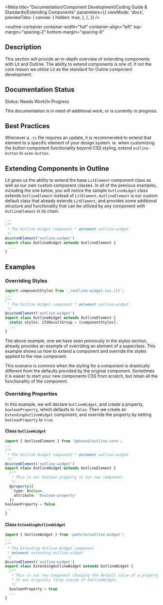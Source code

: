 
<Meta
  title="Documentation/Component Development/Coding Guide & Standards/Extending Components"
  parameters={{
    viewMode: 'docs',
    previewTabs: {
      canvas: {
        hidden: true,
      },
    },
  }}
/>

<outline-container
  container-width="full"
  container-align="left"
  top-margin="spacing-2"
  bottom-margin="spacing-8"
>
  ## Description
  This section will provide an in-depth overview of extending components with Lit and Outline.
  The abiilty to extend components is one of, if not the core reason we utilize Lit as the standard for Outine component development.

  ## Documentation Status
  <outline-core-alert status="warning" >
    <span slot="header">Status: Needs Work/In Progress</span>
    <p>
      This documentation is in need of additional work, or is currently in progress.
    </p>
  </outline-core-alert>
</outline-container>

## Best Practices

Whenever a `.ts` file requires an update, it is recommended to extend that element to a specific element of your design system.
ie. when customizing the button component functionality beyond CSS styling, extend `outline-button` to `acme-button`.

## Extending Components in Outline

Lit gives us the ability to extend the base `LitElement` component class as well as our own custom component classes.
In all of the previous examples, including the one below, you will notice the sample `OutlineWidget`
class extends `OutlineElement` instead of `LitElement`. `OutlineElement`
is our custom default class that already extends `LitElement`, and provides
some additional structure and functionality that can be utilized by any component
with `OutlineElement` in its chain.

```typescript
... 
/** 
 * The Outline Widget component * @element outline-widget 
 */
@customElement('outline-widget') 
export class OutlineWidget extends OutlineElement { 
  ... 
}
```

## Examples

### Overriding Styles

```typescript
import componentStyles from './outline-widget.css.lit'; 
... 
/** 
 * The Outline Widget component * @element outline-widget 
 */
@customElement('outline-widget') 
export class OutlineWidget extends OutlineElement { 
  static styles: CSSResultGroup = [componentStyles]; 
  ...
}
```

The above example, one we have seen previously in the styles section,
already provides an example of overriding an element of a superclass.
This example shows us how to extend a component and override the styles
applied to the new component.

This scenario is common when the styling for a component is drastically different from
the defaults provided by the original component. Sometimes it is easier to start your
new components CSS from scratch, but retain all the functionality of the component.

### Overriding Properties

In this example, we will declare `OutlineWidget`, and create a property, `booleanProperty`, which defaults to `false`.
Then we create an `ExtendingOutlineWidget` component, and override the property by setting `booleanProperty` to `true`.

#### Class `OutlineWidget`

```typescript
import { OutlineElement } from '@phase2/outline-core'; 
... 
/** 
 * The Outline Widget component * @element outline-widget 
 */
@customElement('outline-widget') 
export class OutlineWidget extends OutlineElement { 
  /** 
   * This is our boolean property in our new component. 
   */ 
  @property({
    type: Boolean, 
    attribute: 'boolean-property'
  })
booleanProperty = false 
... 
}
```

#### Class `ExtendingOutlineWidget`

```typescript
import { OutlineWidget } from 'path/to/outline-widget'; 
... 
/** 
 * The Extending Outline Widget component 
 * @element extending-outline-widget 
 */
@customElement('outline-widget') 
export class ExtendingOutlineWidget extends OutlineWidget { 
  /** 
   * This is our new component changing the default value of a property. 
   * It was originaly false inside of OutlineWidget. 
   */ 
  booleanProperty = true 
  ... 
}
```
